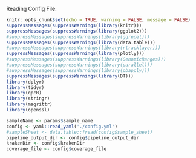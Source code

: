 
Reading Config File: 

```r
knitr::opts_chunk$set(echo = TRUE, warning = FALSE, message = FALSE)
suppressMessages(suppressWarnings(library(knitr)))
suppressMessages(suppressWarnings(library(ggplot2)))
#suppressMessages(suppressWarnings(library(ggrepel)))
suppressMessages(suppressWarnings(library(data.table)))
#suppressMessages(suppressWarnings(library(rtracklayer)))
suppressMessages(suppressWarnings(library(plotly)))
#suppressMessages(suppressWarnings(library(GenomicRanges)))
#suppressMessages(suppressWarnings(library(parallel)))
#suppressMessages(suppressWarnings(library(pbapply)))
suppressMessages(suppressWarnings(library(DT)))
library(dplyr)
library(tidyr)
library(qpcR)
library(stringr)
library(magrittr)
library(openssl)

sampleName <- params$sample_name
config <- yaml::read_yaml('./config.yml')
#sampleSheet <- data.table::fread(config$sample_sheet)
pipeline_output_dir <- config$pipeline_output_dir
krakenDir <- config$krakenDir
coverage_file <- config$coverage_file
```
